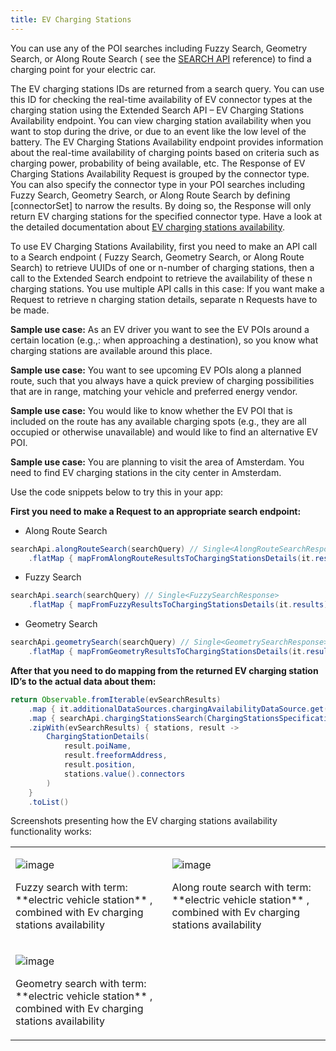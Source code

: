 ```yaml
---
title: EV Charging Stations
---
```


You can use any of the POI searches including Fuzzy Search, Geometry Search, or Along Route Search (
see the [SEARCH API](/search-api/documentation/product-information/introduction) reference) to
find a charging point for your electric car.

The EV charging stations IDs are returned from a search query. You can use this ID for checking the
real-time availability of EV connector types at the charging station using the Extended Search API –
EV Charging Stations Availability endpoint. You can view charging station availability when you want
to stop during the drive, or due to an event like the low level of the battery. The EV Charging
Stations Availability endpoint provides information about the real-time availability of charging
points based on criteria such as charging power, probability of being available, etc. The Response
of EV Charging Stations Availability Request is grouped by the connector type. You can also specify
the connector type in your POI searches including Fuzzy Search, Geometry Search, or Along Route
Search by defining \[connectorSet\] to narrow the results. By doing so, the Response will only
return EV charging stations for the specified connector type. Have a look at the detailed
documentation
about [EV charging stations availability](/extended-search-api/documentation/extended-search-api/ev-charging-stations-availability).

To use EV Charging Stations Availability, first you need to make an API call to a Search endpoint (
Fuzzy Search, Geometry Search, or Along Route Search) to retrieve UUIDs of one or n-number of
charging stations, then a call to the Extended Search endpoint to retrieve the availability of these
n charging stations. You use multiple API calls in this case: If you want make a Request to retrieve
n charging station details, separate n Requests have to be made.

**Sample use case:** As an EV driver you want to see the EV POIs around a certain location (e.g.,:
when approaching a destination), so you know what charging stations are available around this place.

**Sample use case:** You want to see upcoming EV POIs along a planned route, such that you always
have a quick preview of charging possibilities that are in range, matching your vehicle and
preferred energy vendor.

**Sample use case:** You would like to know whether the EV POI that is included on the route has any
available charging spots (e.g., they are all occupied or otherwise unavailable) and would like to
find an alternative EV POI.

**Sample use case:** You are planning to visit the area of Amsterdam. You need to find EV charging
stations in the city center in Amsterdam.

Use the code snippets below to try this in your app:

**First you need to make a Request to an appropriate search endpoint:**

- Along Route Search

```java
searchApi.alongRouteSearch(searchQuery) // Single<AlongRouteSearchResponse>
    .flatMap { mapFromAlongRouteResultsToChargingStationsDetails(it.results) }
```

- Fuzzy Search

```java
searchApi.search(searchQuery) // Single<FuzzySearchResponse>
    .flatMap { mapFromFuzzyResultsToChargingStationsDetails(it.results) }
```

- Geometry Search

```java
searchApi.geometrySearch(searchQuery) // Single<GeometrySearchResponse>
    .flatMap { mapFromGeometryResultsToChargingStationsDetails(it.results) }
```

**After that you need to do mapping from the returned EV charging station ID’s to the actual data
about them:**

```java
return Observable.fromIterable(evSearchResults)
    .map { it.additionalDataSources.chargingAvailabilityDataSource.get().id }
    .map { searchApi.chargingStationsSearch(ChargingStationsSpecification(UUID.fromString(it))) }
    .zipWith(evSearchResults) { stations, result ->
        ChargingStationDetails(
            result.poiName,
            result.freeformAddress,
            result.position,
            stations.value().connectors
        )
    }
    .toList()
```

Screenshots presenting how the EV charging stations availability functionality works:

<table>
  <tbody>
    <tr>
      <td>
        <ContentWrapper maxWidth="350px" objectFit="contain">
          <p>
            <img src="../images/EV_Charging_Stations_Fuzzy.png" alt="image" />
          </p>
        </ContentWrapper>
        <p>
          Fuzzy search with term:  **electric vehicle station** ,
          combined with Ev charging stations availability
        </p>
      </td>
      <td>
        <ContentWrapper maxWidth="350px" objectFit="contain">
          <p>
            <img
              src="../images/EV_Charging_Stations_Along_Route.png"
              alt="image"
            />
          </p>
        </ContentWrapper>
        <p>
          Along route search with term: 
           **electric vehicle station** , combined with Ev charging
          stations availability
        </p>
      </td>
    </tr>
    <tr>
      <td>
        <ContentWrapper maxWidth="350px" objectFit="contain">
          <p>
            <img
              src="../images/EV_Charging_Stations_Geometry.png"
              alt="image"
            />
          </p>
        </ContentWrapper>
        <p>
          Geometry search with term:  **electric vehicle station** ,
          combined with Ev charging stations availability
        </p>
      </td>
      <td></td>
    </tr>
  </tbody>
</table>